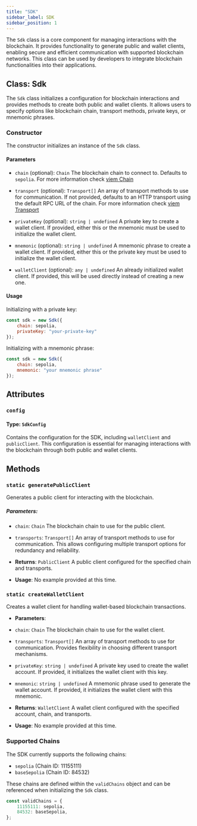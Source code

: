 ```yaml
---
title: "SDK"
sidebar_label: SDK
sidebar_position: 1
---
```


The `Sdk` class is a core component for managing interactions with the blockchain. It provides functionality to generate public and wallet clients, enabling secure and efficient communication with supported blockchain networks. This class can be used by developers to integrate blockchain functionalities into their applications.

## Class: Sdk

The `Sdk` class initializes a configuration for blockchain interactions and provides methods to create both public and wallet clients. It allows users to specify options like blockchain chain, transport methods, private keys, or mnemonic phrases.

### Constructor

The constructor initializes an instance of the `Sdk` class.

#### Parameters

- `chain` (optional): `Chain`
The blockchain chain to connect to. Defaults to `sepolia`. For more information check [viem Chain](https://viem.sh/docs/glossary/terms#chain)

- `transport` (optional): `Transport[]`
An array of transport methods to use for communication. If not provided, defaults to an HTTP transport using the default RPC URL of the chain. For more information check [viem Transport](https://viem.sh/docs/glossary/terms#transport)

- `privateKey` (optional): `string | undefined`
A private key to create a wallet client. If provided, either this or the mnemonic must be used to initialize the wallet client.

- `mnemonic` (optional): `string | undefined`
A mnemonic phrase to create a wallet client. If provided, either this or the private key must be used to initialize the wallet client.

- `walletClient` (optional): `any | undefined`
An already initialized wallet client. If provided, this will be used directly instead of creating a new one.

#### Usage

Initializing with a private key:

```javascript
const sdk = new Sdk({
    chain: sepolia,
    privateKey: "your-private-key"
});
```

Initializing with a mnemonic phrase:

```javascript
const sdk = new Sdk({
    chain: sepolia,
    mnemonic: "your mnemonic phrase"
});
```

## Attributes

### `config`
#### Type: `SdkConfig`
Contains the configuration for the SDK, including `walletClient` and `publicClient`. This configuration is essential for managing interactions with the blockchain through both public and wallet clients.

## Methods

### `static generatePublicClient`

Generates a public client for interacting with the blockchain.

##### Parameters:
- `chain`: `Chain`
The blockchain chain to use for the public client.

- `transports`: `Transport[]`
An array of transport methods to use for communication. This allows configuring multiple transport options for redundancy and reliability.

- **Returns**: `PublicClient`
A public client configured for the specified chain and transports.

- **Usage**:
No example provided at this time.

### `static createWalletClient`

Creates a wallet client for handling wallet-based blockchain transactions.

- **Parameters**:
- `chain`: `Chain`
The blockchain chain to use for the wallet client.

- `transports`: `Transport[]`
An array of transport methods to use for communication. Provides flexibility in choosing different transport mechanisms.

- `privateKey`: `string | undefined`
A private key used to create the wallet account. If provided, it initializes the wallet client with this key.

- `mnemonic`: `string | undefined`
A mnemonic phrase used to generate the wallet account. If provided, it initializes the wallet client with this mnemonic.

- **Returns**: `WalletClient`
A wallet client configured with the specified account, chain, and transports.

- **Usage**:
No example provided at this time.

### Supported Chains

The SDK currently supports the following chains:

- `sepolia` (Chain ID: 11155111)
- `baseSepolia` (Chain ID: 84532)

These chains are defined within the `validChains` object and can be referenced when initializing the `Sdk` class.

```javascript
const validChains = {
    11155111: sepolia,
    84532: baseSepolia,
};
